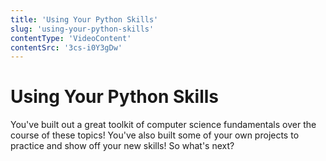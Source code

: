 ```yaml
---
title: 'Using Your Python Skills'
slug: 'using-your-python-skills'
contentType: 'VideoContent'
contentSrc: '3cs-i0Y3gDw'
---
```


# Using Your Python Skills

You've built out a great toolkit of computer science fundamentals over the course of these topics! You've also built some of your own projects to practice and show off your new skills! So what's next?